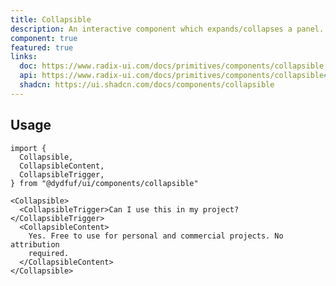 ```yaml
---
title: Collapsible
description: An interactive component which expands/collapses a panel.
component: true
featured: true
links:
  doc: https://www.radix-ui.com/docs/primitives/components/collapsible
  api: https://www.radix-ui.com/docs/primitives/components/collapsible#api-reference
  shadcn: https://ui.shadcn.com/docs/components/collapsible
---
```


<ComponentPreview name="collapsible-demo" />

## Usage

```tsx
import {
  Collapsible,
  CollapsibleContent,
  CollapsibleTrigger,
} from "@dydfuf/ui/components/collapsible"
```

```tsx
<Collapsible>
  <CollapsibleTrigger>Can I use this in my project?</CollapsibleTrigger>
  <CollapsibleContent>
    Yes. Free to use for personal and commercial projects. No attribution
    required.
  </CollapsibleContent>
</Collapsible>
```

